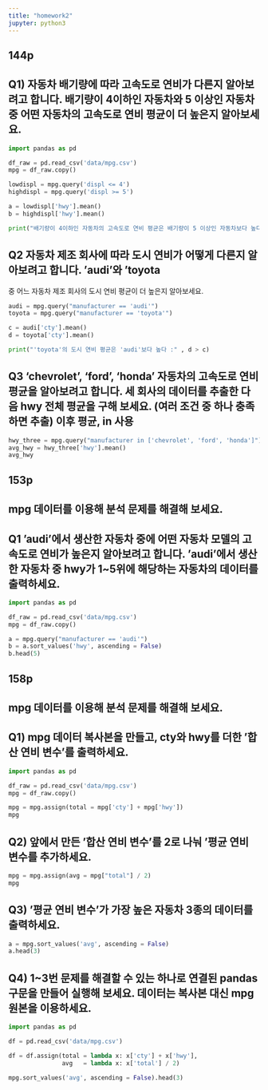 ```yaml
---
title: "homework2"
jupyter: python3
---
```


## 144p

## Q1) 자동차 배기량에 따라 고속도로 연비가 다른지 알아보려고 합니다. 배기량이 4이하인 자동차와 5 이상인 자동차 중 어떤 자동차의 고속도로 연비 평균이 더 높은지 알아보세요.

```python
import pandas as pd

df_raw = pd.read_csv('data/mpg.csv')
mpg = df_raw.copy()

lowdispl = mpg.query('displ <= 4')
highdispl = mpg.query('displ >= 5')

a = lowdispl['hwy'].mean()
b = highdispl['hwy'].mean()

print("배기량이 4이하인 자동차의 고속도로 연비 평균은 배기량이 5 이상인 자동차보다 높다:" , a > b)
```
## Q2 자동차 제조 회사에 따라 도시 연비가 어떻게 다른지 알아보려고 합니다. 'audi'와 'toyota
 중 어느 자동차 제조 회사의 도시 연비 평균이 더 높은지 알아보세요.
 
```python
audi = mpg.query("manufacturer == 'audi'")
toyota = mpg.query("manufacturer == 'toyota'")

c = audi['cty'].mean()
d = toyota['cty'].mean()

print("'toyota'의 도시 연비 평균은 'audi'보다 높다 :" , d > c)
```
 
## Q3 'chevrolet', 'ford', 'honda' 자동차의 고속도로 연비 평균을 알아보려고 합니다. 세 회사의 데이터를 추출한 다음 hwy 전체 평균을 구해 보세요.  (여러 조건 중 하나 충족하면 추출) 이후 평균, in 사용

```python
hwy_three = mpg.query("manufacturer in ['chevrolet', 'ford', 'honda']")
avg_hwy = hwy_three['hwy'].mean()
avg_hwy
```
## 153p 

## mpg 데이터를 이용해 분석 문제를 해결해 보세요.
## Q1 'audi'에서 생산한 자동차 중에 어떤 자동차 모델의 고속도로 연비가 높은지 알아보려고 합니다. 'audi'에서 생산한 자동차 중 hwy가 1~5위에 해당하는 자동차의 데이터를 출력하세요.

```python
import pandas as pd

df_raw = pd.read_csv('data/mpg.csv')
mpg = df_raw.copy()

a = mpg.query("manufacturer == 'audi'")
b = a.sort_values('hwy', ascending = False)
b.head(5)

```

## 158p

## mpg 데이터를 이용해 분석 문제를 해결해 보세요.
## Q1) mpg 데이터 복사본을 만들고, cty와 hwy를 더한 '합산 연비 변수'를 출력하세요.

```python
import pandas as pd

df_raw = pd.read_csv('data/mpg.csv')
mpg = df_raw.copy()

mpg = mpg.assign(total = mpg['cty'] + mpg['hwy'])
mpg
```

## Q2) 앞에서 만든 '합산 연비 변수'를 2로 나눠 '평균 연비 변수를 추가하세요.

```python
mpg = mpg.assign(avg = mpg["total"] / 2)
mpg
```

## Q3) '평균 연비 변수'가 가장 높은 자동차 3종의 데이터를 출력하세요.

```python
a = mpg.sort_values('avg', ascending = False)
a.head(3)

```
## Q4) 1~3번 문제를 해결할 수 있는 하나로 연결된 pandas 구문을 만들어 실행해 보세요. 데이터는 복사본 대신 mpg 원본을 이용하세요.
```python
import pandas as pd

df = pd.read_csv('data/mpg.csv')

df = df.assign(total = lambda x: x['cty'] + x['hwy'],
               avg   = lambda x: x['total'] / 2)

mpg.sort_values('avg', ascending = False).head(3)

```

